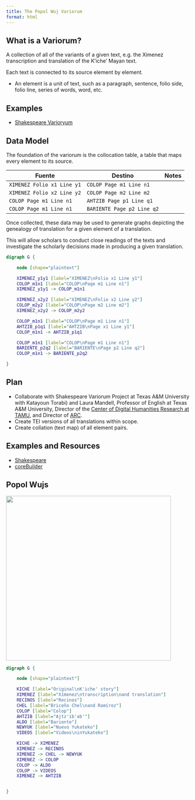 ```yaml
---
title: The Popol Wuj Variorum
format: html
---
```


## What is a Variorum?

A collection of all of the variants of a given text, e.g. the Ximenez transcription and translation of the K'iche' Mayan text.

Each text is connected to its source element by element.

- An element is a unit of text, such as a paragraph, sentence, folio side, folio line, series of words, word, etc.

## Examples
- [Shakespeare Varioryum](https://newvariorumshakespeare.org/edition/mnd/)

## Data Model

The foundation of the variorum is the collocation table, a table that maps every element to its source.

| Fuente                     | Destino                  | Notes |
|----------------------------|--------------------------|-------|
| `XIMENEZ Folio x1 Line y1` | `COLOP Page m1 Line n1`  |       |
| `XIMENEZ Folio x2 Line y2` | `COLOP Page m2 Line m2`  |       |
| `COLOP Page m1 Line n1`      | `AHTZIB Page p1 Line q1` |       |
| `COLOP Page m1 Line n1`      | `BARIENTE Page p2 Line q2` |       |

Once collected, these data may be used to generate graphs depicting the genealogy of translation for a given element of a translation.

This will allow scholars to conduct close readings of the texts and investigate the scholarly decisions made in producing a given translation.

```dot

digraph G {

    node [shape="plaintext"]

    XIMENEZ_y1y1 [label="XIMENEZ\nFolio x1 Line y1"]
    COLOP_m1n1 [label="COLOP\nPage m1 Line n1"]
    XIMENEZ_y1y1 -> COLOP_m1n1

    XIMENEZ_x2y2 [label="XIMENEZ\nFolio x2 Line y2"]
    COLOP_m2y2 [label="COLOP\nPage m2 Line m2"]
    XIMENEZ_x2y2 -> COLOP_m2y2

    COLOP_m1n1 [label="COLOP\nPage m1 Line n1"]
    AHTZIB_p1q1 [label="AHTZIB\nPage x1 Line y1"]
    COLOP_m1n1 -> AHTZIB_p1q1

    COLOP_m1n1 [label="COLOP\nPage m1 Line n1"]
    BARIENTE_p2q2 [label="BARIENTE\nPage p2 Line q2"]
    COLOP_m1n1 -> BARIENTE_p2q2

}

```

## Plan
- Collaborate with Shakespeare Variorum Project at Texas A&amp;M University with Katayoun Torabi) and Laura Mandell, Professor of English at Texas A&M University, Director of the [Center of Digital Humanities Research at TAMU](http://codhr.tamu.edu), and Director of [ARC](http://www.ar-c.org).
- Create TEI versions of all translations within scope.
- Create collation (text map) of all element pairs.

## Examples and Resources

-   [Shakespeare](https://newvariorumshakespeare.org/)
-   [coreBuilder](http://raffazizzi.github.io/coreBuilder/)

## Popol Wujs

<a href="resources/info-arch.png"> <img src="resources/info-arch.png" height="450"/> </a>

```dot
digraph G {

    node [shape="plaintext"]

    KICHE [label="Original\nK'iche' story"]
    XIMENEZ [label="Xímenez\ntranscription\nand translation"]
    RECINOS [label="Recinos"]
    CHEL [label="Briceño Chel\nand Ramírez"]
    COLOP [label="Colop"]
    AHTZIB [label="Ajtz'ib'ab'"]
    ALDO [label="Bariente"]
    NEWYUK [label="Nuevo Yukateko"]
    VIDEOS [label="Videos\ninYukateko"]

    KICHE -> XIMENEZ
    XIMENEZ -> RECINOS
    XIMENEZ -> CHEL -> NEWYUK
    XIMENEZ -> COLOP
    COLOP -> ALDO
    COLOP -> VIDEOS
    XIMENEZ -> AHTZIB


}
```
